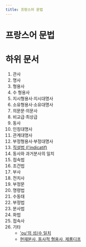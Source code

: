 ```yaml
---
title: 프랑스어 문법
---
```

# 프랑스어 문법

# 하위 문서

1. 관사
1. 명사
1. 형용사
1. 수 형용사
1. 지시형용사·지시대명사
1. 소유형용사·소유대명사
1. 의문문·의문사
1. 비교급·최상급
1. 동사
1. 인칭대명사
1. 관계대명사
1. 부정형용사·부정대명사
1. [직설법 (l'indicatif)](french_indicative)
1. 동사와 과거분사의 일치
1. 접속법
1. 조건법
1. 부사
1. 전치사
1. 부정문
1. 명령법
1. 수동태
1. 부정법
1. 분사법
1. 화법
1. 접속사
1. 기타
    * ['ou'의 성/수 일치](/ko/ou_accord/)
    * [현재분사, 동사적 형용사, 제롱디프](/ko/participe_present_adjectif_verbal_gerondif)